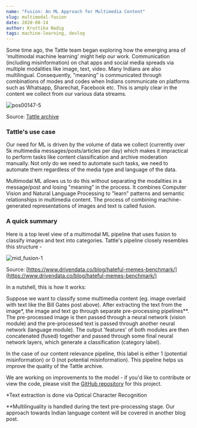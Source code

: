 ```yaml
---
name: "Fusion: An ML Approach for Multimedia Content"
slug: multimodal-fusion
date: 2020-08-14
author: Kruttika Nadig
tags: machine-learning, devlog
---
```


Some time ago, the Tattle team began exploring how the emerging area of 'multimodal machine learning' might help our work. Communication (including misinformation) on chat apps and social media spreads via multiple modalities like image, text, video. Many Indians are also multilingual. Consequently, "meaning” is communicated through combinations of modes and codes when Indians communicate on platforms such as Whatsapp, Sharechat, Facebook etc. This is amply clear in the content we collect from our various data streams.

![pos00147-5](../images/pos00147-5.jpg)

Source: [Tattle archive](https://tattle.co.in/products/kosh)

### Tattle's use case

Our need for ML is driven by the volume of data we collect (currently over 5k multimedia messages/posts/articles per day) which makes it impractical to perform tasks like content classification and archive moderation manually. Not only do we need to automate such tasks, we need to automate them regardless of the media type and language of the data.

Multimodal ML allows us to do this without separating the modalities in a message/post and losing "meaning" in the process. It combines Computer Vision and Natural Language Processing to "learn" patterns and semantic relationships in multimedia content. The process of combining machine-generated representations of images and text is called fusion.

### A quick summary

Here is a top level view of a multimodal ML pipeline that uses fusion to classify images and text into categories. Tattle's pipeline closely resembles this structure -

![mid_fusion-1](../images/mid_fusion-1.png)

Source: [https://www.drivendata.co/blog/hateful-memes-benchmark/](https://www.drivendata.co/blog/hateful-memes-benchmark/)

In a nutshell, this is how it works:

Suppose we want to classify some multimedia content (eg. image overlaid with text like the Bill Gates post above). After extracting the text from the image*, the image and text go through separate pre-processing pipelines**. The pre-processed image is then passed through a neural network (vision module) and the pre-processed text is passed through another neural network (language module). The output 'features' of both modules are then concatenated (fused) together and passed through some final neural network layers, which generate a classification (category label).

In the case of our content relevance pipeline, this label is either 1 (potential misinformation) or 0 (not potential misinformation). This pipeline helps us improve the quality of the Tattle archive.

We are working on improvements to the model - if you'd like to contribute or view the code, please visit the [GitHub repository](https://github.com/tattle-made/content-relevance/branches) for this project.

*Text extraction is done via Optical Character Recognition

**Multilinguality is handled during the text pre-processing stage. Our approach towards Indian language content will be covered in another blog post.
